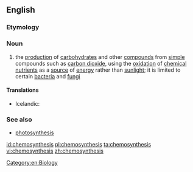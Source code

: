==English==
{{wikipedia}}
===Etymology===
{{prefix|chemo|synthesis}}

===Noun===
{{en-noun|-|chemosyntheses}}

# the [[production]] of [[carbohydrate]]s and other [[compound]]s from [[simple]] compounds such as [[carbon dioxide]], using the [[oxidation]] of [[chemical]] [[nutrient]]s as a [[source]] of [[energy]] rather than [[sunlight]]; it is limited to certain [[bacteria]] and [[fungi]]

====Translations====
{{trans-top|production of carbohydrates and other compounds from simple compounds}}
* Icelandic: {{t|is|efnatillífun|f}}
{{trans-mid}}
{{trans-bottom}}

===See also===
* [[photosynthesis]]

[[Category:en:Biology]]

[[id:chemosynthesis]]
[[pl:chemosynthesis]]
[[ta:chemosynthesis]]
[[vi:chemosynthesis]]
[[zh:chemosynthesis]]